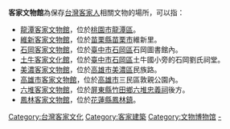 '''客家文物館'''為保存[[台灣客家人|台灣客家人]]相關文物的場所，可以指：

*[[龍潭客家文物館|龍潭客家文物館]]，位於[[桃園市|桃園市]][[龍潭區_(桃園市)|龍潭區]]。
*[[維新客家文物館|維新客家文物館]]，位於[[苗栗縣|苗栗縣]][[苗栗市|苗栗市]]維新里。
*[[石岡客家文物館|石岡客家文物館]]，位於[[臺中市|臺中市]][[石岡區|石岡區]]石岡圖書館內。
*[[土牛客家文化館|土牛客家文化館]]，位於[[臺中市|臺中市]][[石岡區|石岡區]]土牛國小旁的石岡劉氏祠堂。
*[[美濃客家文物館|美濃客家文物館]]，位於[[高雄市|高雄市]][[美濃區|美濃區]]民族路。
*[[高雄市客家文物館|高雄市客家文物館]]，位於[[高雄市|高雄市]]三民區敦親公園內。
*[[六堆客家文物館|六堆客家文物館]]，位於[[屏東縣|屏東縣]][[竹田鄉|竹田鄉]][[六堆忠義祠|六堆忠義祠]]後方。
*[[鳳林客家文物館|鳳林客家文物館]]，位於[[花蓮縣|花蓮縣]][[鳳林鎮_(臺灣)|鳳林鎮]]。

{{disambig|Cat=五字建築物消歧義}}

[[Category:台灣客家文化|Category:台灣客家文化]]
[[Category:客家建築|Category:客家建築]]
[[Category:文物博物馆|Category:文物博物馆]]
[[Category:臺灣客家建築|-]]
